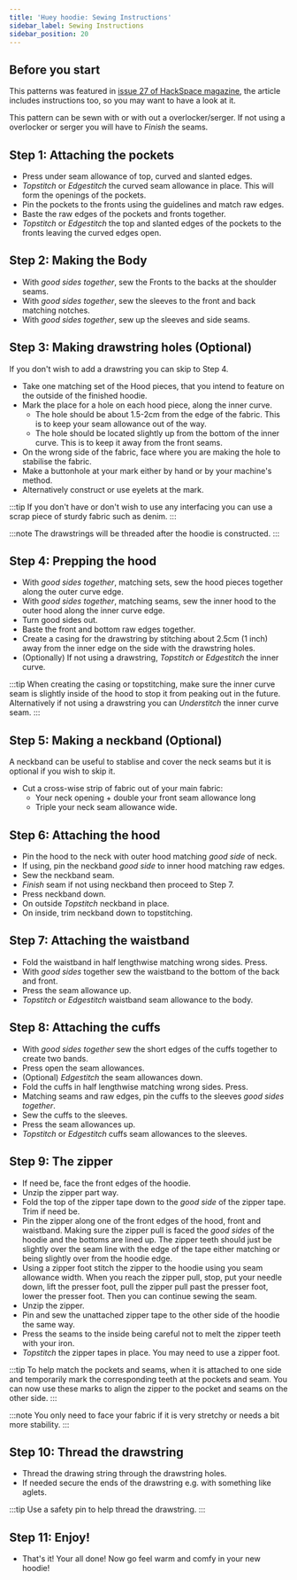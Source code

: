 ```yaml
---
title: 'Huey hoodie: Sewing Instructions'
sidebar_label: Sewing Instructions
sidebar_position: 20
---
```


## Before you start

This patterns was featured in [issue 27 of HackSpace
magazine](https://hackspace.raspberrypi.org/issues/27), the article includes
instructions too, so you may want to have a look at it.

This pattern can be sewn with or with out a overlocker/serger. If not using a
overlocker or serger you will have to _Finish_ the seams.

## Step 1: Attaching the pockets

- Press under seam allowance of top, curved and slanted edges.
- _Topstitch_ or _Edgestitch_ the curved seam allowance in place. This will
  form the openings of the pockets.
- Pin the pockets to the fronts using the guidelines and match raw edges.
- Baste the raw edges of the pockets and fronts together.
- _Topstitch_ or _Edgestitch_ the top and slanted edges of the pockets to the
  fronts leaving the curved edges open.

## Step 2: Making the Body

- With _good sides together_, sew the Fronts to the backs at the shoulder
  seams.
- With _good sides together_, sew the sleeves to the front and back matching
  notches.
- With _good sides together_, sew up the sleeves and side seams.

## Step 3: Making drawstring holes (Optional)

If you don't wish to add a drawstring you can skip to Step 4.

- Take one matching set of the Hood pieces, that you intend to feature on the
  outside of the finished hoodie.
- Mark the place for a hole on each hood piece, along the inner curve.
  - The hole should be about 1.5-2cm from the edge of the fabric. This is to
    keep your seam allowance out of the way.
  - The hole should be located slightly up from the bottom of the inner curve.
    This is to keep it away from the front seams.
- On the wrong side of the fabric, face where you are making the hole to
  stabilise the fabric.
- Make a buttonhole at your mark either by hand or by your machine's method.
- Alternatively construct or use eyelets at the mark.

:::tip
If you don't have or don't wish to use any interfacing you can use a scrap
piece of sturdy fabric such as denim.
:::

:::note
The drawstrings will be threaded after the hoodie is constructed.
:::

## Step 4: Prepping the hood

- With _good sides together_, matching sets, sew the hood pieces together along
  the outer curve edge.
- With _good sides together_, matching seams, sew the inner hood to the outer
  hood along the inner curve edge.
- Turn good sides out.
- Baste the front and bottom raw edges together.
- Create a casing for the drawstring by stitching about 2.5cm (1 inch) away
  from the inner edge on the side with the drawstring holes.
- (Optionally) If not using a drawstring, _Topstitch_ or _Edgestitch_ the inner
  curve.

:::tip
When creating the casing or topstitching, make sure the inner curve seam is
slightly inside of the hood to stop it from peaking out in the future.
Alternatively if not using a drawstring you can _Understitch_ the inner curve
seam.
:::

## Step 5: Making a neckband (Optional)

A neckband can be useful to stablise and cover the neck seams but it is
optional if you wish to skip it.

- Cut a cross-wise strip of fabric out of your main fabric:
  - Your neck opening + double your front seam allowance long
  - Triple your neck seam allowance wide.

## Step 6: Attaching the hood

- Pin the hood to the neck with outer hood matching _good side_ of neck.
- If using, pin the neckband _good side_ to inner hood matching raw edges.
- Sew the neckband seam.
- _Finish_ seam if not using neckband then proceed to Step 7.
- Press neckband down.
- On outside _Topstitch_ neckband in place.
- On inside, trim neckband down to topstitching.

## Step 7: Attaching the waistband

- Fold the waistband in half lengthwise matching wrong sides. Press.
- With _good sides_ together sew the waistband to the bottom of the back and
  front.
- Press the seam allowance up.
- _Topstitch_ or _Edgestitch_ waistband seam allowance to the body.

## Step 8: Attaching the cuffs

- With _good sides together_ sew the short edges of the cuffs together to
  create two bands.
- Press open the seam allowances.
- (Optional) _Edgestitch_ the seam allowances down.
- Fold the cuffs in half lengthwise matching wrong sides. Press.
- Matching seams and raw edges, pin the cuffs to the sleeves _good sides
  together_.
- Sew the cuffs to the sleeves.
- Press the seam allowances up.
- _Topstitch_ or _Edgestitch_ cuffs seam allowances to the sleeves.

## Step 9: The zipper

- If need be, face the front edges of the hoodie.
- Unzip the zipper part way.
- Fold the top of the zipper tape down to the _good side_ of the zipper tape.
  Trim if need be.
- Pin the zipper along one of the front edges of the hood, front and waistband.
  Making sure the zipper pull is faced the _good sides_ of the hoodie and the
  bottoms are lined up. The zipper teeth should just be slightly over the seam
  line with the edge of the tape either matching or being slightly over from
  the hoodie edge.
- Using a zipper foot stitch the zipper to the hoodie using you seam allowance
  width. When you reach the zipper pull, stop, put your needle down, lift the
  presser foot, pull the zipper pull past the presser foot, lower the presser
  foot. Then you can continue sewing the seam.
- Unzip the zipper.
- Pin and sew the unattached zipper tape to the other side of the hoodie the
  same way.
- Press the seams to the inside being careful not to melt the zipper teeth with
  your iron.
- _Topstitch_ the zipper tapes in place. You may need to use a zipper foot.

:::tip
To help match the pockets and seams, when it is attached to one side and
temporarily mark the corresponding teeth at the pockets and seam. You can now
use these marks to align the zipper to the pocket and seams on the other side.
:::

:::note
You only need to face your fabric if it is very stretchy or needs a bit more
stability.
:::

## Step 10: Thread the drawstring

- Thread the drawing string through the drawstring holes.
- If needed secure the ends of the drawstring e.g. with something like aglets.

:::tip
Use a safety pin to help thread the drawstring.
:::

## Step 11: Enjoy!

- That's it! Your all done! Now go feel warm and comfy in your new hoodie!
